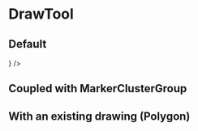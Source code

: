 
<Meta title="UI/DrawTool" component={DrawTool} />

# DrawTool

## Default

<Preview>
  <Story name="Default">
    <Map fullScreen>
      <ViewerContainer topRight={<DrawTool />} />
      <BaseLayer />
    </Map>
  </Story>
</Preview>

## Coupled with MarkerClusterGroup

<Preview>
  <Story name="Coupled with MarkerClusterGroup">
    <DrawToolWithMarkerClusterGroup />
  </Story>
</Preview>

## With an existing drawing (Polygon)

<Preview>
  <Story name="With existing drawing(s) (Polygon)">
    <DrawToolWithMarkerClusterGroup hasInitialDrawings />
  </Story>
</Preview>
